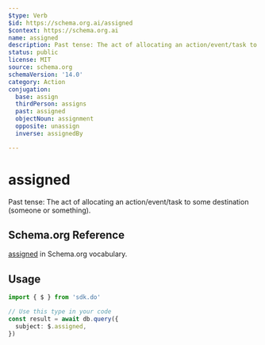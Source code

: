 ```yaml
---
$type: Verb
$id: https://schema.org.ai/assigned
$context: https://schema.org.ai
name: assigned
description: Past tense: The act of allocating an action/event/task to some destination (someone or something).
status: public
license: MIT
source: schema.org
schemaVersion: '14.0'
category: Action
conjugation:
  base: assign
  thirdPerson: assigns
  past: assigned
  objectNoun: assignment
  opposite: unassign
  inverse: assignedBy

---
```


# assigned

Past tense: The act of allocating an action/event/task to some destination (someone or something).

## Schema.org Reference

[assigned](https://schema.org/AssignAction) in Schema.org vocabulary.

## Usage

```typescript
import { $ } from 'sdk.do'

// Use this type in your code
const result = await db.query({
  subject: $.assigned,
})
```
